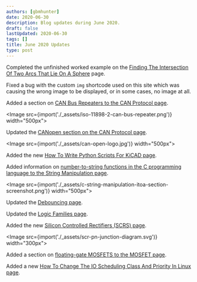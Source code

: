 ```yaml
---
authors: [gbmhunter]
date: 2020-06-30
description: Blog updates during June 2020.
draft: false
lastUpdated: 2020-06-30
tags: []
title: June 2020 Updates
type: post
---
```


Completed the unfinished worked example on the [Finding The Intersection Of Two Arcs That Lie On A Sphere](/mathematics/geometry/spherical-geometry/finding-the-intersection-of-two-arcs-that-lie-on-a-sphere) page.

Fixed a bug with the custom `img` shortcode used on this site which was causing the wrong image to be displayed, or in some cases, no image at all.

Added a section on [CAN Bus Repeaters to the CAN Protocol page](/electronics/communication-protocols/can-protocol#can-bus-repeaters).

<Image src={import('./_assets/iso-11898-2-can-bus-repeater.png')} width="500px"></Image>

Updated the [CANopen section on the CAN Protocol page](/electronics/communication-protocols/can-protocol#canopen).

<Image src={import('./_assets/can-open-logo.jpg')} width="500px"></Image>

Added the new [How To Write Python Scripts For KiCAD page](/electronics/general/kicad/how-to-write-python-scripts-for-kicad).

Added information on [number-to-string functions in the C programming language to the String Manipulation page](/programming/languages/c/string-manipulation-in-c/).

<Image src={import('./_assets/c-string-manipulation-itoa-section-screenshot.png')} width="500px"></Image>

Updated the [Debouncing page](/electronics/circuit-design/debouncing).

Updated the [Logic Families page](/electronics/circuit-design/logic-families).

Added the new [Silicon Controlled Rectifiers (SCRS) page](/electronics/components/transistors/silicon-controlled-rectifiers-scrs).

<Image src={import('./_assets/scr-pn-junction-diagram.svg')} width="300px"></Image>

Added a section on [floating-gate MOSFETS to the MOSFET page](/electronics/components/transistors/mosfets#floating-gate-mosfets).

Added a new [How To Change The IO Scheduling Class And Priority In Linux page](/programming/operating-systems/linux/how-to-change-io-scheduling-class-and-priority-in-linux).
